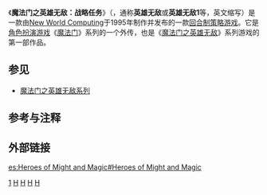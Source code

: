 {{noteTA
|G1=Games
|G2=Might&Magic}}
{{Infobox VG
|title = 魔法门之英雄无敌：战略任务
| image = File:Heroes of Might and Magic.jpg
|caption = PC版封面
|developer = [[New_World_Computing|New World Computing]]
|publisher = [[New_World_Computing|New World Computing]]
|designer = [[Jon_Van_Caneghem|Jon Van Caneghem]]
|released = 1995年8月31日（MS-DOS）<br/>1996年2月（Windows）
|genre = [[回合制策略游戏|回合制策略游戏]]
|modes = [[单人游戏|单人]]、[[热座模式|热座模式]]、[[多人游戏|多人]][[联机游戏|联机]]
|platforms = [[MS-DOS|MS-DOS]]、[[Microsoft_Windows|Windows]]、[[Mac_OS|Mac OS]]
}}
《'''魔法门之英雄无敌：战略任务'''》（{{lang-en|Heroes of Might and Magic: A Strategic Quest}}，通称'''英雄无敌'''或'''英雄无敌1'''等，英文缩写'''{{lang|en|HoMM}}'''）是一款由[[New_World_Computing|New World Computing]]于1995年制作并发布的一款[[回合制策略游戏|回合制策略游戏]]。它是[[電子角色扮演遊戲|角色扮演游戏]]《[[魔法门|魔法门]]》系列的一个外传，也是《[[魔法门之英雄无敌系列|魔法门之英雄无敌]]》系列游戏的第一部作品。

== 参见 ==
*[[魔法门之英雄无敌系列|魔法门之英雄无敌系列]]

== 参考与注释 ==
{{Reflist}}

== 外部链接 ==

{{魔法门系列}}

[[Category:魔法门之英雄无敌系列|1]]
[[Category:战略游戏|H]]
[[Category:1995年电子游戏|H]]
[[Category:Windows游戏|H]]
[[Category:New_World_Computing游戏|H]]

[[es:Heroes_of_Might_and_Magic#Heroes_of_Might_and_Magic|es:Heroes of Might and Magic#Heroes of Might and Magic]]